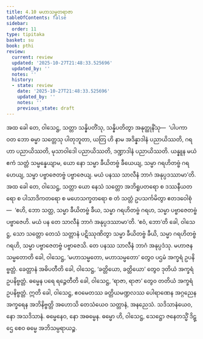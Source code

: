 ```yaml
---
title: 4.10 မဟာသမ္မတရာဇာ
tableOfContents: false
sidebar:
  order: 11
type: tipitaka
basket: su
book: pthi
review:
  current: review
  updated: '2025-10-27T21:48:33.525696'
  updated_by: ''
  notes: ''
  history:
  - state: review
    date: '2025-10-27T21:48:33.525696'
    updated_by: ''
    notes: ''
    previous_state: draft
---
```



<ReviewStatus review={frontmatter.review} showDetails={true} />

<HypothesisAnnotation frontmatter={frontmatter} />

<DynamicBreadcrumb />

<Division number="130" book="pthi" e="ch" v="8" p="76">

<Paragraph number="271" book="pthi">
အထ ခေါ တေ, ဝါသေဋ္ဌ, သတ္တာ သန္နိပတိံသု, သန္နိပတိတွာ အနုတ္ထုနိံသု—  ‘ပါပကာ ဝတ ဘော ဓမ္မာ သတ္တေသု ပါတုဘူတာ, ယတြ ဟိ နာမ အဒိန္နာဒါနံ ပညာယိဿတိ, ဂရဟာ ပညာယိဿတိ, မုသာဝါဒေါ ပညာယိဿတိ, ဒဏ္ဍာဒါနံ ပညာယိဿတိ. ယန္နူန မယံ ဧကံ သတ္တံ သမ္မန္နေယျာမ, ယော နော သမ္မာ ခီယိတဗ္ဗံ ခီယေယျ, သမ္မာ ဂရဟိတဗ္ဗံ ဂရဟေယျ, သမ္မာ ပဗ္ဗာဇေတဗ္ဗံ ပဗ္ဗာဇေယျ. မယံ ပနဿ သာလီနံ ဘာဂံ အနုပ္ပဒဿာမာ’တိ.
</Paragraph>

<Paragraph number="272" book="pthi">
အထ ခေါ တေ, ဝါသေဋ္ဌ, သတ္တာ ယော နေသံ သတ္တော အဘိရူပတရော စ ဒဿနီယတရော စ ပါသာဒိကတရော စ မဟေသက္ခတရော စ တံ သတ္တံ ဥပသင်္ကမိတွာ ဧတဒဝေါစုံ—  ‘ဧဟိ, ဘော သတ္တ, သမ္မာ ခီယိတဗ္ဗံ ခီယ, သမ္မာ ဂရဟိတဗ္ဗံ ဂရဟ, သမ္မာ ပဗ္ဗာဇေတဗ္ဗံ ပဗ္ဗာဇေဟိ. မယံ ပန တေ သာလီနံ ဘာဂံ အနုပ္ပဒဿာမာ’တိ. ‘ဧဝံ, ဘော’တိ ခေါ, ဝါသေဋ္ဌ, သော သတ္တော တေသံ သတ္တာနံ ပဋိဿုဏိတွာ သမ္မာ ခီယိတဗ္ဗံ ခီယိ, သမ္မာ ဂရဟိတဗ္ဗံ ဂရဟိ, သမ္မာ ပဗ္ဗာဇေတဗ္ဗံ ပဗ္ဗာဇေသိ. တေ ပနဿ သာလီနံ ဘာဂံ အနုပ္ပဒံသု.
</Paragraph>

</Division>
<Division number="131" book="pthi" e="ch" v="8" p="77">

<Paragraph number="273" book="pthi">
မဟာဇနသမ္မတောတိ ခေါ, ဝါသေဋ္ဌ, ‘မဟာသမ္မတော, မဟာသမ္မတော’ တွေဝ ပဌမံ အက္ခရံ ဥပနိဗ္ဗတ္တံ. ခေတ္တာနံ အဓိပတီတိ ခေါ, ဝါသေဋ္ဌ, ‘ခတ္တိယော, ခတ္တိယော’ တွေဝ ဒုတိယံ အက္ခရံ ဥပနိဗ္ဗတ္တံ. ဓမ္မေန ပရေ ရဉ္ဇေတီတိ ခေါ, ဝါသေဋ္ဌ, ‘ရာဇာ, ရာဇာ’ တွေဝ တတိယံ အက္ခရံ ဥပနိဗ္ဗတ္တံ. ဣတိ ခေါ, ဝါသေဋ္ဌ, ဧဝမေတဿ ခတ္တိယမဏ္ဍလဿ ပေါရာဏေန အဂ္ဂညေန အက္ခရေန အဘိနိဗ္ဗတ္တိ အဟောသိ တေသံယေဝ သတ္တာနံ, အနညေသံ. သဒိသာနံယေဝ, နော အသဒိသာနံ. ဓမ္မေနေဝ, နော အဓမ္မေန. ဓမ္မော ဟိ, ဝါသေဋ္ဌ, သေဋ္ဌော ဇနေတသ္မိံ ဒိဋ္ဌေ စေဝ ဓမ္မေ အဘိသမ္ပရာယဉ္စ.
</Paragraph>
</Division>